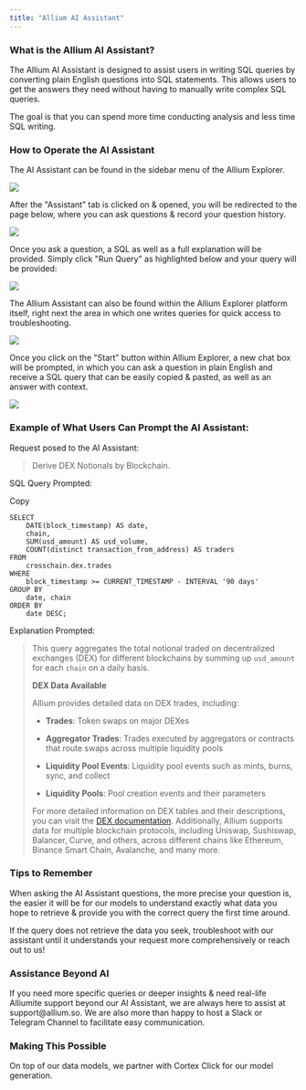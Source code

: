 ```yaml
---
title: "Allium AI Assistant"
---
```


### What is the Allium AI Assistant?

The Allium AI Assistant is designed to assist users in writing SQL queries by converting plain English questions into SQL statements. This allows users to get the answers they need without having to manually write complex SQL queries.

The goal is that you can spend more time conducting analysis and less time SQL writing.

### How to Operate the AI Assistant

The AI Assistant can be found in the sidebar menu of the Allium Explorer.

![](https://docs.allium.so/~gitbook/image?url=https%3A%2F%2F137711553-files.gitbook.io%2F%7E%2Ffiles%2Fv0%2Fb%2Fgitbook-x-prod.appspot.com%2Fo%2Fspaces%252FUrfZbzSRStJdjOp5DS3Z%252Fuploads%252FSCEbrdVd1X2ursTJ4lwv%252FScreenshot%25202024-07-16%2520at%25202.51.49%25E2%2580%25AFPM.png%3Falt%3Dmedia%26token%3D505f602d-9361-4265-bd8e-43d56a7fc043\&width=768\&dpr=4\&quality=100\&sign=ba452b01\&sv=2)

After the "Assistant" tab is clicked on & opened, you will be redirected to the page below, where you can ask questions & record your question history.

![](https://docs.allium.so/~gitbook/image?url=https%3A%2F%2F137711553-files.gitbook.io%2F%7E%2Ffiles%2Fv0%2Fb%2Fgitbook-x-prod.appspot.com%2Fo%2Fspaces%252FUrfZbzSRStJdjOp5DS3Z%252Fuploads%252FAPJz1MShoWdqN6Pn5Atl%252FScreenshot%25202024-07-16%2520at%25203.16.47%25E2%2580%25AFPM.png%3Falt%3Dmedia%26token%3Daf84c5e0-8256-4f32-968f-c44925c361cf\&width=768\&dpr=4\&quality=100\&sign=a6c54d14\&sv=2)

Once you ask a question, a SQL as well as a full explanation will be provided. Simply click "Run Query" as highlighted below and your query will be provided:

![](https://docs.allium.so/~gitbook/image?url=https%3A%2F%2F137711553-files.gitbook.io%2F%7E%2Ffiles%2Fv0%2Fb%2Fgitbook-x-prod.appspot.com%2Fo%2Fspaces%252FUrfZbzSRStJdjOp5DS3Z%252Fuploads%252F64q3PYE2Oo7RJOJ7GayJ%252FScreenshot%25202024-07-16%2520at%25203.29.31%25E2%2580%25AFPM.png%3Falt%3Dmedia%26token%3De7d990a0-7f86-4b6d-9a63-45d970bc4d84\&width=768\&dpr=4\&quality=100\&sign=a7bf2641\&sv=2)

The Allium Assistant can also be found within the Allium Explorer platform itself, right next the area in which one writes queries for quick access to troubleshooting.

![](https://docs.allium.so/~gitbook/image?url=https%3A%2F%2F137711553-files.gitbook.io%2F%7E%2Ffiles%2Fv0%2Fb%2Fgitbook-x-prod.appspot.com%2Fo%2Fspaces%252FUrfZbzSRStJdjOp5DS3Z%252Fuploads%252F7FL2dRNMIQPM76ChI5rg%252FScreenshot%25202024-07-16%2520at%25202.51.56%25E2%2580%25AFPM.png%3Falt%3Dmedia%26token%3Daf303a7a-f582-43e0-9b67-d43d1d5f7239\&width=768\&dpr=4\&quality=100\&sign=a2494734\&sv=2)

Once you click on the "Start" button within Allium Explorer, a new chat box will be prompted, in which you can ask a question in plain English and receive a SQL query that can be easily copied & pasted, as well as an answer with context.

![](https://docs.allium.so/~gitbook/image?url=https%3A%2F%2F137711553-files.gitbook.io%2F%7E%2Ffiles%2Fv0%2Fb%2Fgitbook-x-prod.appspot.com%2Fo%2Fspaces%252FUrfZbzSRStJdjOp5DS3Z%252Fuploads%252FC6HB2PF7I3nf20Dy9hKq%252Fdownload%2520%281%29.gif%3Falt%3Dmedia%26token%3D4081b570-491e-45d0-8e26-97d794198419\&width=768\&dpr=4\&quality=100\&sign=aafa36bc\&sv=2)

### Example of What Users Can Prompt the AI Assistant:

Request posed to the AI Assistant:

> Derive DEX Notionals by Blockchain.

SQL Query Prompted:

Copy

```
SELECT
    DATE(block_timestamp) AS date,
    chain,
    SUM(usd_amount) AS usd_volume,
    COUNT(distinct transaction_from_address) AS traders
FROM
    crosschain.dex.trades
WHERE
    block_timestamp >= CURRENT_TIMESTAMP - INTERVAL '90 days'
GROUP BY
    date, chain
ORDER BY
    date DESC;
```

Explanation Prompted:

> This query aggregates the total notional traded on decentralized exchanges (DEX) for different blockchains by summing up `usd_amount` for each `chain` on a daily basis.
>
> **DEX Data Available**
>
> Allium provides detailed data on DEX trades, including:
>
> * **Trades**: Token swaps on major DEXes
>
> * **Aggregator Trades**: Trades executed by aggregators or contracts that route swaps across multiple liquidity pools
>
> * **Liquidity Pool Events**: Liquidity pool events such as mints, burns, sync, and collect
>
> * **Liquidity Pools**: Pool creation events and their parameters
>
> For more detailed information on DEX tables and their descriptions, you can visit the [DEX documentation](https://docs.allium.so/historical-data/supported-blockchains/evm/ethereum/dex). Additionally, Allium supports data for multiple blockchain protocols, including Uniswap, Sushiswap, Balancer, Curve, and others, across different chains like Ethereum, Binance Smart Chain, Avalanche, and many more.

### Tips to Remember

When asking the AI Assistant questions, the more precise your question is, the easier it will be for our models to understand exactly what data you hope to retrieve & provide you with the correct query the first time around.

If the query does not retrieve the data you seek, troubleshoot with our assistant until it understands your request more comprehensively or reach out to us!

### Assistance Beyond AI

If you need more specific queries or deeper insights & need real-life Alliumite support beyond our AI Assistant, we are always here to assist at support\@allium.so. We are also more than happy to host a Slack or Telegram Channel to facilitate easy communication.

### Making This Possible

On top of our data models, we partner with Cortex Click for our model generation.


